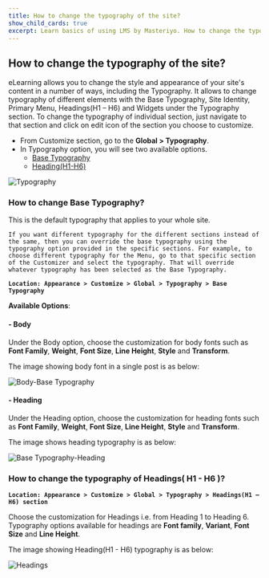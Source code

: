 ---
title: How to change the typography of the site?
show_child_cards: true
excerpt: Learn basics of using LMS by Masteriyo. How to change the typography of the site.
---

## How to change the typography of the site?

eLearning allows you to change the style and appearance of your site's content in a number of ways, including the Typography. It allows to change typography of different elements with the Base Typography, Site Identity, Primary Menu, Headings(H1 – H6) and Widgets under the Typography section. To change the typography of individual section, just navigate to that section and click on edit icon of the section you choose to customize.

- From Customize section, go to the **Global > Typography**.
- In Typography option, you will see two available options.
  - [Base Typography](https://github.com/Masteriyo/masteriyo-docs/blob/elearning/700-elearning/400-customizer%5Bglobal%5D/400-typography.mdx#how-to-change-base-typography)
  - [Heading(H1-H6)](https://github.com/Masteriyo/masteriyo-docs/blob/elearning/700-elearning/400-customizer%5Bglobal%5D/400-typography.mdx#how-to-change-the-typography-of-headings-h1---h6-)

![Typography](https://user-images.githubusercontent.com/109593521/183638212-bbdda3b9-166f-4660-a497-60e5e17e4eb5.png)


### How to change Base Typography?

This is the default typography that applies to your whole site.

```Note: 
If you want different typography for the different sections instead of the same, then you can override the base typography using the typography option provided in the specific sections. For example, to choose different typography for the Menu, go to that specific section of the Customizer and select the typography. That will override whatever typography has been selected as the Base Typography.
```

**```Location: Appearance > Customize > Global > Typography > Base Typography ```**

**Available Options**:

#### - Body

Under the Body option, choose the customization for body fonts such as **Font Family**, **Weight**, **Font Size**, **Line Height**, **Style** and **Transform**.

The image showing body font in a single post is as below:

![Body-Base Typography](https://user-images.githubusercontent.com/109593521/183399289-e210cdca-29c5-4399-978e-e593a07d516e.png)

#### - Heading

Under the Heading option, choose the customization for heading fonts such as **Font Family**, **Weight**, **Font Size**, **Line Height**, **Style** and **Transform**.

The image shows heading typography is as below:

![Base Typography-Heading](https://user-images.githubusercontent.com/109593521/183400461-7d427ee4-dba0-4eba-b425-90bb60beb5a1.png)


### How to change the typography of Headings( H1 - H6 )?

**```Location: Appearance > Customize > Global > Typography > Headings(H1 – H6) section```**

Choose the customization for Headings i.e. from Heading 1 to Heading 6. Typography options available for headings are **Font family**, **Variant**, **Font Size** and **Line Height**.

The image showing Heading(H1 - H6) typography is as below:

![Headings](https://user-images.githubusercontent.com/109593521/183399674-c660adfc-3fed-4486-b02f-4aafa83f9be2.png)

